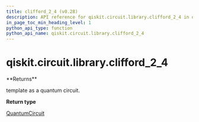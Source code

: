 ```yaml
---
title: clifford_2_4 (v0.28)
description: API reference for qiskit.circuit.library.clifford_2_4 in qiskit v0.28
in_page_toc_min_heading_level: 1
python_api_type: function
python_api_name: qiskit.circuit.library.clifford_2_4
---
```


<span id="qiskit-circuit-library-clifford-2-4" />

# qiskit.circuit.library.clifford\_2\_4

<Function id="qiskit.circuit.library.clifford_2_4" isDedicatedPage={true} github="https://github.com/qiskit/qiskit/tree/stable/0.18/qiskit/circuit/library/templates/clifford/clifford_2_4.py" signature="clifford_2_4()">
  **Returns**

  template as a quantum circuit.

  **Return type**

  [QuantumCircuit](qiskit.circuit.QuantumCircuit "qiskit.circuit.QuantumCircuit")
</Function>

